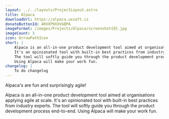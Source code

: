 ```yaml
---
layout: ../../layouts/ProjectLayout.astro
title: Alpaca
downloadUrl: https://alpaca.uxsoft.cz
donateButtonId: 4RVXP9XXVGBPA
imageFormat: /images/Projects/Alpaca/screenshot{0}.jpg
imageCount: 3
icon: ArrowPathIcon
short: |
    Alpaca is an all-in-one product development tool aimed at organisations applying agile at scale. 
    It's an opinionated tool with built-in best practices from industry experts.
    The tool will softly guide you through the product development process end-to-end.
    Using Alpaca will make your work fun.
changelog: |
    To do changelog
---
```


Alpaca's are fun and surprisingly agile!

Alpaca is an all-in-one product development tool aimed at organisations applying agile at scale. 
It's an opinionated tool with built-in best practices from industry experts.
The tool will softly guide you through the product development process end-to-end.
Using Alpaca will make your work fun.
